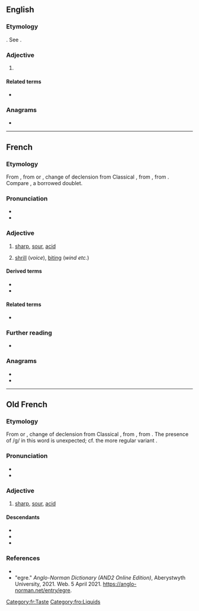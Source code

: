 ==English==

===Etymology===
{{etyl|fr|en}}. See {{m|en|eager}}.

===Adjective===
{{en-adj}}

# {{lb|en|obsolete}} {{alternative spelling of|en|eager||sour}}

====Related terms====
* {{l|en|vinegar}}

===Anagrams===
* {{anagrams|en|a=aegir|Aegir|Argie|Gaier|aegir|aiger}}

----

==French==

===Etymology===
From {{inh|fr|fro|-}}, from {{inh|fr|VL.|*acrus}} or {{m|la||*acrum}}, change of declension from Classical {{inh|fr|la|acer|acer, acrem}}, from {{inh|fr|itc-pro|*akris}}, from {{der|fr|ine-pro|*h₂ḱrós||sharp}}. Compare {{doublet|fr|âcre|notext=1}}, a borrowed doublet.

===Pronunciation===
* {{fr-IPA}}
* {{audio|fr|Fr-aigre.ogg|Audio}}

===Adjective===
{{fr-adj}}

# [[sharp]], [[sour]], [[acid]]
#: {{syn|fr|acide}}
#: {{ux|fr|cerises '''aigres'''|sour cherries}}
# [[shrill]] (''voice''), [[biting]] (''wind etc.'')
#: {{ux|fr|la voix '''aigre''' des cornemuses|the shrill voice of the bagpipes}}

====Derived terms====
* {{l|fr|aigreur}}
* {{l|fr|aigrir}}

====Related terms====
* {{l|fr|vinaigre}}

===Further reading===
* {{R:TLFi}}

===Anagrams===
* {{l|fr|gérai}}
* {{l|fr|réagi}}

[[Category:fr:Taste]]
----

==Old French==

===Etymology===
From {{inh|fr|VL.|*acrus}} or {{m|la||*acrum}}, change of declension from Classical {{inh|fr|la|acer|acer, acrem}}, from {{inh|fr|itc-pro|*akris}}, from {{der|fr|ine-pro|*h₂ḱrós||sharp}}. The presence of /ɡ/ in this word is unexpected; cf. the more regular variant {{l|fro|aire#Etymology_2_5}}.

===Pronunciation===
* {{IPA|fro|/ˈai̯ɡrə/|qual1=early}}
* {{IPA|fro|/ˈɛɡrə/|qual1=late}}

===Adjective===
{{fro-adj|mf}}
# [[sharp]], [[sour]], [[acid]]

====Descendants====
* {{desc|fr|aigre}}
* {{desctree|enm|egre}}
* {{desctree|fro|vinaigre}}

===References===
*{{R:Godefroy|aigre}}
*"egre." ''Anglo-Norman Dictionary (AND2 Online Edition)'', Aberystwyth University, 2021. Web. 5 April 2021. https://anglo-norman.net/entry/egre.

[[Category:fro:Liquids]]